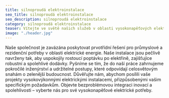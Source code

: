 ```yaml
---
title: silnoproudá elektroinstalace
seo_title: silnoproudá elektroinstalace
seo_description: silnoproudá elektroinstalace
category: silnoproudá elektroinstalace
teaser: Vítejte ve světě našich služeb v oblasti vysokonapěťových elektrických instalací, kde se nejmodernější technologie spojuje s nejvyšší odborností.  
image: "./header.jpg"
---
```

<p>
Naše společnost je zavázána poskytovat prvotřídní řešení pro průmyslové a rezidenční potřeby v oblasti elektrické energie. Naše instalace jsou pečlivě navrženy tak, aby uspokojily rostoucí poptávku po elektřině, zajišťujíce robustní a spolehlivé dodávky. Pyšníme se tím, že do naší práce zahrnujeme pokročilé inženýrství a udržitelné postupy, které odpovídají celosvětovým snahám o zelenější budoucnost. Důvěřujte nám, abychom posílili vaše projekty vysokovýkonnými elektrickými instalacemi, přizpůsobenými vašim specifickým požadavkům. Objevte bezproblémovou integraci inovací a spolehlivosti – vyberte nás pro své vysokonapěťové elektrické potřeby.
</p>